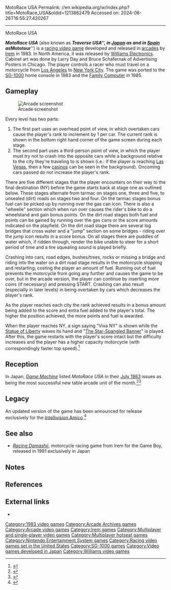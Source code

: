 MotoRace USA
Permalink: //en.wikipedia.org/w/index.php?title=MotoRace_USA&oldid=1213862479
Accessed on: 2024-06-26T16:55:27.420267



------
MotoRace USA
{{Expand Japanese|ジッピーレース|topic=vg|date=September 2015}}
{{Refimprove|date=November 2020}}
{{Infobox video game
|title = MotoRace USA
|image = MotoraceUSA arcadeflyer.png
|caption = Arcade flyer
|developer = [[Irem]]
|publisher = {{vgrelease|JP|[[Irem]]|NA|[[Williams Electronics]]|EU|Comercial Electronica<ref>{{cite web |title=Video Game Flyers: Mototour, Comercial Electronica (Spain) |url=https://flyers.arcade-museum.com/?page=flyer&db=videodb&id=3284&image=1 |website=The Arcade Flyer Archive |access-date=31 May 2021}}</ref>}}
|released = {{vgrelease|JP|[[1983 in video gaming|March 31, 1983]]<ref>{{cite web |title=MotoRace U S A. (Registration Number PA0000188002) |url=https://cocatalog.loc.gov |website=[[United States Copyright Office]] |access-date=30 May 2021}}</ref>|NA|July 1983<ref name="CB">{{cite magazine |title=Manufacturers Equipment |magazine=[[Cash Box]] |date=February 2, 1985 |page=42 |url=https://www.worldradiohistory.com/Archive-All-Music/Cash-Box/80s/1985/CB-1985-02-02.pdf#page=42}}</ref><ref>{{cite book |last1=Akagi |first1=Masumi |title=アーケードTVゲームリスト国内•海外編(1971-2005) |trans-title=Arcade TV Game List: Domestic • Overseas Edition (1971-2005) |date=13 October 2006 |publisher=Amusement News Agency |language=ja |location=Japan |isbn=978-4990251215 |page=120 |url=https://archive.org/details/ArcadeGameList1971-2005/page/n121}}</ref>|EU|1983}}
|genre = [[Racing video game|Racing]]
|modes = Two players alternating turns
|platforms = [[Arcade game|Arcade]], [[Nintendo Entertainment System|NES]], [[SG-1000]]
}}

'''''MotoRace USA''''' (also known as '''''Traverse USA''''', in [[Japan]] as {{nihongo foot|'''''Zippy Race''''',|ジッピーレース|Jippī Rēsu|lead=yes|group=lower-alpha}} and in [[Spain]] as '''''Mototour''''') is a [[racing video game]] developed and released in [[Arcade game|arcades]] by [[Irem]] in 1983. In North America, it was released by [[Williams Electronics]]. Cabinet art was done by Larry Day and Bruce Schafernak of Advertising Posters in Chicago.
The player controls a racer who must travel on a motorcycle from [[Los Angeles]] to [[New York City]]. The game was ported to the [[SG-1000]] home console in 1983 and the [[Family Computer]] in 1985.

==Gameplay==
[[Image:Motousa.png|thumb|Arcade screenshot]]

Every level has two parts:
#The first part uses an overhead point of view, in which overtaken cars cause the player's rank to increment by 1 per car. The current rank is shown in the bottom right hand corner of the game screen during each stage.
#The second part uses a third-person point of view, in which the player must try not to crash into the opposite cars while a background relative to the city they're traveling to is shown (i.e.: if the player is reaching [[Las Vegas, Nevada|Las Vegas]], then a few [[casino|casinos]] can be seen in the background). Oncoming cars passed do not increase the player's rank.

There are five different stages that the player encounters on their way to the final destination (NY) before the game starts back at stage one as outlined below. These stages alternate from tarmac on stages one, three and five, to unsealed (dirt) roads on stages two and four. On the tarmac stages bonus fuel can be picked up by running over the gas can icon. There is also a "wheelie" section which when run over causes the rider's bike to do a wheelstand and gain bonus points. On the dirt road stages both fuel and points can be gained by running over the gas cans or the score amounts indicated on the playfield. On the dirt road stage there are several log bridges that cross water and a "jump" section on some bridges - riding over the jump icon results in a score bonus. On all stages there are puddles of water which, if ridden through, render the bike unable to steer for a short period of time and a tire squealing sound is played briefly.

Crashing into cars, road edges, bushes/trees, rocks or missing a bridge and riding into the water on a dirt road stage results in the motorcycle stopping and restarting; costing the player an amount of fuel. Running out of fuel prevents the motorcycle from going any further and causes the game to be over, but in the arcade version, the player can continue by inserting more coins (if necessary) and pressing START. Crashing can also result (especially in later levels) in being overtaken by cars which decreases the player's rank.

As the player reaches each city the rank achieved results in a bonus amount being added to the score and extra fuel added to the player's total. The higher the position achieved, the more points and fuel is awarded.

When the player reaches NY, a sign saying "Viva NY" is shown while the [[Statue of Liberty]] waves its hand and "[[The Star-Spangled Banner]]" is played. After this, the game restarts with the player's score intact but the difficulty increases and the player has a higher capacity motorcycle (with correspondingly faster top speed).<ref>{{Cite web | url=https://bgr.com/2019/09/19/best-free-iphone-apps-sep-19-ipad-ios/ | title = 8 paid iPhone apps you can download for free on September 19th | date = 2019-09-19}}</ref>

== Reception ==
In Japan, ''[[:ja:ゲームマシン|Game Machine]]'' listed ''MotoRace USA'' in their [[1983 in video games|July 1983]] issues as being the most successful new table arcade unit of the month.<ref>{{cite magazine|title=Game Machine's Best Hit Games 25 - テーブル型新製品 (New Videos-Table Type)|magazine=[[:ja:ゲームマシン|Game Machine]]|issue=215|publisher=[[:ja:アミューズメント通信社|Amusement Press, Inc.]]|date=1 July 1983|page=29|lang=ja|url=https://onitama.tv/gamemachine/pdf/19830701p.pdf#page=15}}</ref><ref>{{cite magazine|date=15 July 1983|title=Best Hit Games 25|url=https://onitama.tv/gamemachine/pdf/19830715p.pdf#page=19|magazine=Game Machine|publisher=Amusement Press, Inc.|issue=216|page=37|lang=ja}}</ref>

==Legacy==
An updated version of the game has been announced for release exclusively for the [[Intellivision Amico]].<ref>{{cite press release|title=Intellivision® Reveals Initial Details For The Upcoming Amico™ Home Video Game Console!|url=https://www.prnewswire.com/news-releases/intellivision-reveals-initial-details-for-the-upcoming-amico-home-video-game-console-300734998.html|website=PR Newswire|accessdate=October 13, 2020}}</ref>

==See also==
* ''[[Racing Damashii]]'', motorcycle racing game from Irem for the Game Boy, released in 1991 exclusively in Japan

==Notes==
{{notelist}}

==References==
{{reflist}}

==External links==
* {{KLOV game|id=8758}}

{{DEFAULTSORT:Motorace Usa}}
[[Category:1983 video games]]
[[Category:Arcade Archives games]]
[[Category:Arcade video games]]
[[Category:Irem games]]
[[Category:Multiplayer and single-player video games]]
[[Category:Multiplayer hotseat games]]
[[Category:Nintendo Entertainment System games]]
[[Category:Racing video games set in the United States]]
[[Category:SG-1000 games]]
[[Category:Video games developed in Japan]]
[[Category:Williams video games]]